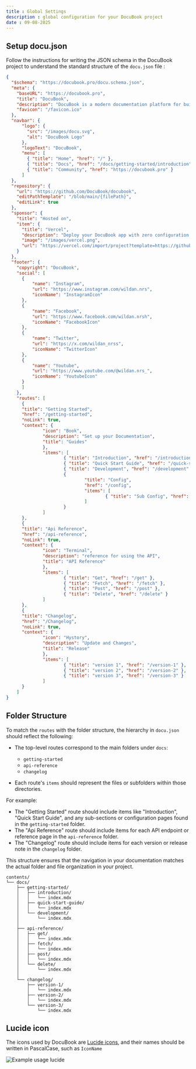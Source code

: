 ```yaml
---
title : Global Settings
description : global configuration for your DocuBook project
date : 09-08-2025
---
```


## Setup docu.json

Follow the instructions for writing the JSON schema in the DocuBook project to understand the standard structure of the `docu.json` file :

```json:docu.json
{
  "$schema": "https://docubook.pro/docu.schema.json",
  "meta": {
    "baseURL": "https://docubook.pro",
    "title": "DocuBook",
    "description": "DocuBook is a modern documentation platform for building, deploying, and managing your docs with ease.",
    "favicon": "/favicon.ico"
  },
  "navbar": {
      "logo": {
        "src": "/images/docu.svg",
        "alt": "DocuBook Logo"
      },
      "logoText": "DocuBook",
      "menu": [
        { "title": "Home", "href": "/" },
        { "title": "Docs", "href": "/docs/getting-started/introduction" },
        { "title": "Community", "href": "https://docubook.pro" }
      ]
  },
  "repository": {
    "url": "https://github.com/DocuBook/docubook",
    "editPathTemplate": "/blob/main/{filePath}",
    "editLink": true
  },
  "sponsor": {
    "title": "Hosted on",
    "item": {
      "title": "Vercel",
      "description": "Deploy your DocuBook app with zero configuration.",
      "image": "/images/vercel.png",
      "url": "https://vercel.com/import/project?template=https://github.com/DocuBook/docubook"
    }
  },
  "footer": {
    "copyright": "DocuBook",
    "social": [
      {
          "name": "Instagram",
          "url": "https://www.instagram.com/wildan.nrs",
          "iconName": "InstagramIcon"
      },
      {
          "name": "Facebook",
          "url": "https://www.facebook.com/wildan.nrsh",
          "iconName": "FacebookIcon"
      },
      {
          "name": "Twitter",
          "url": "https://x.com/wildan_nrss",
          "iconName": "TwitterIcon"
      },
      {
          "name": "Youtube",
          "url": "https://www.youtube.com/@wildan.nrs_",
          "iconName": "YoutubeIcon"
      }
      ]
    },
    "routes": [
      {
      "title": "Getting Started",
      "href": "/getting-started",
      "noLink": true,
      "context": {
              "icon": "Book",
              "description": "Set up your Documentation",
              "title": "Guides"
              },
              "items": [
                      { "title": "Introduction", "href": "/introduction" },
                      { "title": "Quick Start Guide", "href": "/quick-start-guide" },
                      { "title": "Development", "href": "/development" },
                      {
                              "title": "Config",
                              "href": "/config",
                              "items": [
                                      { "title": "Sub Config", "href": "/subconfig" }
                              ]
                      }
              ]
      },
      {
      "title": "Api Reference",
      "href": "/api-reference",
      "noLink": true,
      "context": {
              "icon": "Terminal",
              "description": "reference for using the API",
              "title": "API Reference"
              },
              "items": [
                      { "title": "Get", "href": "/get" },
                      { "title": "Fetch", "href": "/fetch" },
                      { "title": "Post", "href": "/post" },
                      { "title": "Delete", "href": "/delete" }
              ]
      },
      {
      "title": "Changelog",
      "href": "/Changelog",
      "noLink": true,
      "context": {
              "icon": "Hystory",
              "description": "Update and Changes",
              "title": "Release"
              },
              "items": [
                      { "title": "version 1", "href": "/version-1" },
                      { "title": "version 2", "href": "/version-2" },
                      { "title": "version 3", "href": "/version-3" }
              ]
      }
    ]
}
```

## Folder Structure

To match the `routes` with the folder structure, the hierarchy in `docu.json` should reflect the following:

- The top-level routes correspond to the main folders under `docs`:
  - `getting-started`
  - `api-reference`
  - `changelog`

- Each route's `items` should represent the files or subfolders within those directories.

For example:
- The "Getting Started" route should include items like "Introduction", "Quick Start Guide", and any sub-sections or configuration pages found in the `getting-started` folder.
- The "Api Reference" route should include items for each API endpoint or reference page in the `api-reference` folder.
- The "Changelog" route should include items for each version or release note in the `changelog` folder.

This structure ensures that the navigation in your documentation matches the actual folder and file organization in your project.

```plaintext
contents/
└── docs/
    ├── getting-started/
    │   ├── introduction/
    │   │   └── index.mdx
    │   ├── quick-start-guide/
    │   │   └── index.mdx
    │   └── development/
    │       └── index.mdx
    │
    ├── api-reference/
    │   ├── get/
    │   │   └── index.mdx
    │   ├── fetch/
    │   │   └── index.mdx
    │   ├── post/
    │   │   └── index.mdx
    │   └── delete/
    │       └── index.mdx
    │
    └── changelog/
        ├── version-1/
        │   └── index.mdx
        ├── version-2/
        │   └── index.mdx
        └── version-3/
            └── index.mdx
```

## Lucide icon

The icons used by DocuBook are [Lucide icons](https://lucide.dev/icons), and their names should be written in PascalCase, such as `IconName`

![Example usage lucide](/images/lucide-example.png)
